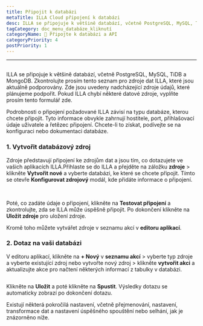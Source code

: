 ```yaml
---
title: Připojit k databázi
metaTitle: ILLA Cloud připojení k databázi
desc: ILLA se připojuje k většině databází, včetně PostgreSQL, MySQL, TiDB a MongoDB
tagCategory: doc_menu_databáze_kliknutí
categoryName: 📲 Připojte k databázi a API
categoryPriority: 4
postPriority: 1
---
```


* * *

## <Heading hidden>Připojit k databázi</Heading>

ILLA se připojuje k většině databází, včetně PostgreSQL, MySQL, TiDB a MongoDB. Zkontrolujte prosím tento seznam pro zdroje dat ILLA, které jsou aktuálně podporovány. Zde jsou uvedeny nadcházející zdroje údajů, které plánujeme podpořit. Pokud ILLA chybí některé datové zdroje, vyplňte prosím tento formulář zde.

Podrobnosti o připojení požadované ILLA závisí na typu databáze, kterou chcete připojit. Tyto informace obvykle zahrnují hostitele, port, přihlašovací údaje uživatele a řetězec připojení. Chcete-li to získat, podívejte se na konfiguraci nebo dokumentaci databáze.

### 1.  Vytvořit databázový zdroj

Zdroje představují připojení ke zdrojům dat a jsou tím, co dotazujete ve vašich aplikacích ILLA.Přihlaste se do ILLA a přejděte na záložku **zdroje** > klikněte **Vytvořit nové** a vyberte databázi, ke které se chcete připojit. Tímto se otevře **Konfigurovat zdrojový** modál, kde přidáte informace o připojení.

<img
  src='https://cdn.illacloud.com/official-website/img/docs/connect/connect-database/resources.png'
  alt=""
/>
<img
  src='https://cdn.illacloud.com/official-website/img/docs/connect/connect-database/config.png'
  alt=""
/>

Poté, co zadáte údaje o připojení, klikněte na **Testovat připojení** a zkontrolujte, zda se ILLA může úspěšně připojit. Po dokončení klikněte na **Uložit zdroje** pro uložení zdroje.

Kromě toho můžete vytvářet zdroje v seznamu akcí v **editoru aplikací**.

### 2.  Dotaz na vaši databázi

V editoru aplikací, klikněte na **+ Nový** v **seznamu akcí** > vyberte typ zdroje a vyberte existující zdroj nebo vytvořte nový zdroj > klikněte **vytvořit akci** a aktualizujte akce pro načtení některých informací z tabulky v databázi.

<img
  src='https://cdn.illacloud.com/official-website/img/docs/connect/connect-database/action.png'
  alt=""
/>

Klikněte na **Uložit** a poté klikněte na **Spustit**. Výsledky dotazu se automaticky zobrazí po dokončení dotazu.

Existují některá pokročilá nastavení, včetně přejmenování, nastavení, transformace dat a nastavení úspěšného spouštění nebo selhání, jak je znázorněno níže.

<img
  src='https://cdn.illacloud.com/official-website/img/docs/connect/connect-database/run.png'
  alt=""
/>
